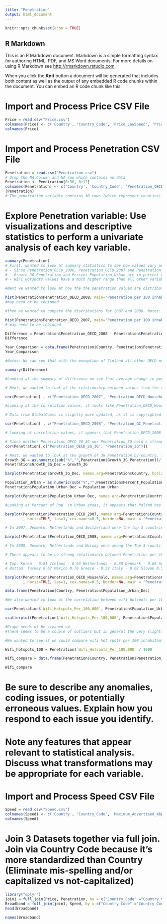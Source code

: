 ```yaml
---
title: "Penetration"
output: html_document
---
```


```r
knitr::opts_chunk$set(echo = TRUE)
```

## R Markdown

This is an R Markdown document. Markdown is a simple formatting syntax for authoring HTML, PDF, and MS Word documents. For more details on using R Markdown see <http://rmarkdown.rstudio.com>.

When you click the **Knit** button a document will be generated that includes both content as well as the output of any embedded R code chunks within the document. You can embed an R code chunk like this:

# Import and Process Price CSV File
```r
Price = read.csv("Price.csv")
colnames(Price) <- c('Country', 'Country_Code', 'Price_LowSpeed', 'Price_MedSpeed', 'Price_HighSpeed', 'Price_VeryHighSpeed')
colnames(Price)
```

# Import and Process Penetration CSV File
```r
Penetration = read.csv("Penetration.csv")
# Drop the NA Column and NA row which contains no data
Penetration <- Penetration[0:30, 0:12]
colnames(Penetration) <- c('Country', 'Country_Code', 'Penetration_OECD_2008', 'Penetration_OECD_2007', 'Penetration_OECD_Household', 'Penetration_OECD_2G_3G', 'Penetration_GC_Penetration', 'Penetration_3G', 'Growth_3G_Penetration', 'WiFi_Hotspots', 'Wifi_Hotspots_Per_100,000', 'Percent_Population_Urban')
(Penetration)
# The penetration variable contains 30 rows (which represent counties) and 12 columns (which represent different penetration variables).

```
# Explore Penetration variable: Use visualizations and descriptive statistics to perform a univariate analysis of each key variable.

```r
summary(Penetration)
# First, wanted to look at summary statistics to see how values vary and whether it makes sense. Notes:
# - Since Penetration_OECD_2008, Penetration_OECD_2007 and Penetration_OECD_Household are based on a per 100 inhabitants or household basis, the distribution for Penetration_OECD_2G_3G is confounding as its values range from a minimum of 62 to a maximum of 151. This is something we will look into.
# - Growth_3G_Penetration and Percent_Population_Urban are in percent units
# - WiFi_Hotspots values have a much higher range than all other variables.
```

```r
#Next we wanted to look at how the the penetration values are distributed to get a sense of the range of values. Here we notice that the distribution of values rises almost regularly to a peak before falling sharply, overall the data reflect a negative skew. 

hist(Penetration$Penetration_OECD_2008, main="Penetration per 100 inhabitants in OECD 2008",  xlab = "Penetration (per 100 inhabitants)")
#may need ot be rebinned
```
```r
#then we wanted to compare the distributions for 2007 and 2008. Notes: a we can see the distribution when compared to the previous year does not look nearly as uniform. There is a greater frequency of values above 30 inhabitants (per 100) than in the following year which makes us want to take a closer look at the difference in penetration values between the two year from OECD data. to see if we can get a better sense of how penetration grew between these two years.

hist(Penetration$Penetration_OECD_2007, main="Penetration per 100 inhabitants in OECD 2007",  xlab = "Penetration (per 100 inhabitants)")
# may need to be rebinned
```
```r
Difference = Penetration$Penetration_OECD_2008 - Penetration$Penetration_OECD_2007
Difference

Year_Comparison = data.frame(Penetration$Country, Penetration$Penetration_OECD_2007, Penetration$Penetration_OECD_2008, Difference)
Year_Comparison

#Notes: We can see that with the exception of Finland all other OECD member countries saw growth in penetration per 100 inhabitants between 2007 and 2008. Interestingly, Finland shows negative growth of .01 inhabitants per 100 while the rest of the member countries show some growth between 2007 and 2008. 
```
```r
summary(Difference)

#Looking at the summary of difference we see that average change in penetration between 2007 and 2008 in the OECD data is 2.3 inhabitants per 100. The minimum is our negative value with Finland and the max is 3.81 in the SLovak republic. 

```
```r
# Next, we wanted to look at the relationship between values from the same time period. Since most variable years were unspecified, we assumed OECD data was mainly from 2007. 

cor(Penetration[ , c("Penetration_OECD_2007", "Penetration_OECD_Household", "Penetration_OECD_2G_3G")], use = "complete.obs")

#Looking at the correlation values, it looks like Penetration_OECD_Household and Penetration_OECD_2007 have a a 0.93 correlation, while the two variables have a weak linear relationship with Penetration_OECD_2G_3G variable.
```
```r
# Data from GlobalComms is slightly more updated, as it is copyrighted in 2009, so we’re assuming the data shared is from 2008. We’ll compare Penetration_OECD_2008 with Penetration per 100 GC and 3G penetration per 100. 

cor(Penetration[ , c("Penetration_OECD_2008", "Penetration_GC_Penetration", "Penetration_3G")], use = "complete.obs")

# Looking at correlation values, it appears that Penetration_OECD_2008 and Penetration_GC_Penetration have almost a 1:1 linear relationship, which makes sense since they are measuring the same value, namely the penetration per 100 inhabitants in 2008. 
```
```r
# Since neither Penetration_OECD_2G_3G nor Penetration_3G held a strong linear relationship with other variables, we wanted to see if the two were correlated in any way. However, it appeared there was not a strong correlation between the two variables.
cor(Penetration[,c("Penetration_OECD_2G_3G", "Penetration_3G")])
```

```r
# Next, we wanted to look at the growth of 3G Penetration by country. To do so, we had to convert the percentage values into decimals. 
Growth_3G = as.numeric(sub("%","",Penetration$Growth_3G_Penetration))/100
Penetration$Growth_3G_Dec = Growth_3G
```

```r
barplot(Penetration$Growth_3G_Dec, names.arg=Penetration$Country, horiz=TRUE, las=1, cex.names=0.5, border=NA, main = "Growth of 3G Penetration by Country", xlab = "Percentage in decimals")
```

```r
Population_Urban = as.numeric(sub("%","",Penetration$Percent_Population_Urban))/100
Penetration$Population_Urban_Dec = Population_Urban

barplot(Penetration$Population_Urban_Dec, names.arg=Penetration$Country, horiz=TRUE, las=1, cex.names=0.5, border=NA, main = "% of Pop. in Urban Areas by Country", xlab = "Percentage in decimals")
```

```r
#Looking at Percent of Pop. in Urban areas, it appears that Poland has more than 100% of its population in urban areas, which must be an error. If we disregard this error in entry, Belgium, Iceland and U.K would appear to have the highest % of population in urban areas. Slovak Republic, Portugal and Greece appear to have the lowest % of pop. in urban areas. With this mind, we wondered if percentage of population in urban areas meant higher penetration. 

barplot(Penetration$Penetration_OECD_2007, names.arg=Penetration$Country
        , horiz=TRUE, las=1, cex.names=0.5, border=NA, main = "Penetration per 100 Inhabitants by Country - 2007")

# In 2007, Denmark, Netherlands and Switzerland were the top 3 countries with highest penetration, and Mexico, Turkey and Slovak were the bottom 3. 
```

```r
barplot(Penetration$Penetration_OECD_2008, names.arg=Penetration$Country, horiz=TRUE, las=1, cex.names=0.5, border=NA, main = "Penetration per 100 Inhabitants by Country - 2008")

# In 2008, Denmark, Netherlands and Norway were among the Top 3 countries with highest Penetration. Mexico, Turkey and Poland were the bottom 3.
```

```r
# There appears to be no strong relationship between Penetration per 100 Inhabitants and Percentage of Pop. in Urban areas. Next we looked at Penetration per Household, which measures the subscriptions per 100 households. When looking at this variable, top five countries were Korea, Iceland, Netherlands, Denmark and Sweden, with an average of 89% population in urban areas. The bottom five countries were Turkey, Mexico, Greece, Italy and Slovak, with an average of 65% population in urban areas. 

# Top: Korea - 0.81 Iceland - 0.93 Netherlands - 0.80 Denmark - 0.86 Sweden 0.84
# Bottom: Turkey 0.67 Mexico 0.76 Greece - 0.59 Italy - 0.68 Slovak 0.56

barplot(Penetration$Penetration_OECD_Household, names.arg=Penetration$Country
        , horiz=TRUE, las=1, cex.names=0.5, border=NA, main = "Penetration per 100 Households by Country - 2007")


```

```r
data.frame(Penetration$Country, Penetration$Population_Urban_Dec)
```
```r
#We also wanted to look at the correlation between wifi hotspots per 100000 residents and percentage of urban populations.  There seems to be a slight negative correlation but really its so close to zero that there is not really a linear relationship. 

cor(Penetration$`Wifi_Hotspots_Per_100,000`, Penetration$Population_Urban_Dec)

```
```r

scatterplot(Penetration$`Wifi_Hotspots_Per_100,000`, Penetration$Population_Urban_Dec, main = "Urban Population and Wifi Hotspots", ylab = "Urban Population(as decimal)", xlab = "Wifi Hotspots (per 100,000 inhabitants)")

#Graph needs ot be cleaned up
#There seems to be a couple of outliers but in general the very slightly negative sloping/non linear correlation (green line) is reflected here. 
```

```r
#We wanted to see if we could compare wifi hot spots per 100 inhabitants to penetration per 100 inhabitants. To do this we took the values for wifi per 100,000 inhabitants and divided by 1,000. It looks not have yeilded anything particularly helpful.  The transformation as applied to wifi_hotpots per 100,000 inhabitants was not helpful. I wonder if we need to apply a logarithmic trnasormation instead of simple division.

Wifi_hotspots_100 = Penetration$`Wifi_Hotspots_Per_100,000` / 1000

Wifi_compare = data.frame(Penetration$Country, Penetration$Penetration_OECD_2008, Wifi_hotspots_100)

Wifi_compare
```




# Be sure to describe any anomalies, coding issues, or potentially erroneous values. Explain how you respond to each issue you identify. 

# Note any features that appear relevant to statistical analysis. Discuss what transformations may be appropriate for each variable.
# Import and Process Speed CSV File


```r
Speed = read.csv("Speed.csv")
colnames(Speed) <- c('Country', 'Country_Code', 'Maximum_Advertised_kbps', 'Avg_Advertised_kbps', 'Avg_Actual_kbps', 'Avg_Download_kbps', 'SD_Download_kbps', 'Avg_Upload_kbps', 'SD_Upload_kbps', 'Avg_Latency', 'SD_Latency', 'Median_Download_kbps', 'Median_Upload_kbps', 'Median_Latency', 'X90_Download_kbps', 'X90_Upload_kbps', 'X10_Latency')
colnames(Speed)
```

# Join 3 Datasets together via full join. Join via Country Code because it's more standardized than Country (Eliminate mis-spelling and/or capitalized vs not-capitalized)
```r
library("dplyr")
join1 = full_join(Price, Penetration, by = c("Country_Code" ="Country_Code"))
Broadband = full_join(join1, Speed, by = c("Country_Code" ="Country_Code"))
head(Broadband)
```

 
```r
names(Broadband)
```


